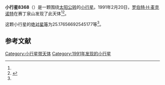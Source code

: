 {{Infobox planet
| bgcolour = #FFFFC0
| name = 8368
| symbol = 
| image = 
| caption = 
| discovery = yes
| discovery_ref = 
| discoverer = [[罗伯特·H·麦克诺特|罗伯特·H·麦克诺特]]
| discovery_site = [[赛丁泉山|赛丁泉山]] 
| discovered = 1991年2月20日
| designations = yes
| mp_name = 
| named_after = 
| alt_names = 1991 DM/ 1993 VF4
| mp_category = [[主带小行星|主带小行星]]
| orbit_ref = <ref name="a">[http://ssd.jpl.nasa.gov/sbdb.cgi?sstr=8368 8368] {{Wayback|url=http://ssd.jpl.nasa.gov/sbdb.cgi?sstr=8368 |date=20210717064118 }}，小行星數據庫瀏覽器（JPL Small-Body Database Browser）－[[美国国家航空航天局|美国国家航空航天局]]喷气推进实验室</ref>
| epoch = 2456400.5 (2013年4月18日更新)
| aphelion = {{convert|2.714745399159618|AU|km|3|abbr=on|lk=out}}
| perihelion = {{convert|2.023273098692738|AU|km|3|abbr=on}}
| semimajor = {{convert|2.369009248926178|AU|km|3|abbr=on}}
| eccentricity = 0.145941241
| period = 1331.829288 [[日|日]]<br />3.65[[儒略年|儒略年]]
| avg_speed = 
| inclination = 1.343209077600958
| asc_node = 133.3180519038395
| mean_anomaly = 
| arg_peri = 25.17656692545177
| satellites = 
| physical_characteristics = yes
| dimensions = 
| mass = 
| density = 
| surface_grav = 
| escape_velocity = 
| sidereal_day = 
| axial_tilt = 
| pole_ecliptic_lat = 
| pole_ecliptic_lon = 
| albedo = 
| temperatures= 
| temp_name1 = 
| mean_temp_1 = 
| max_temp_1 = 
| temp_name2 = 
| max_temp_2 = 
| spectral_type = 
| abs_magnitude = 25.17656692545177
}}

'''小行星8368'''（{{lang-en|8368}}）是一颗围绕[[太阳|太阳]][[公转|公转]]的[[小行星|小行星]]。1991年2月20日，[[罗伯特·H·麦克诺特|罗伯特·H·麦克诺特]]在赛丁泉山发现了此天体<ref name="a" /><ref>{{cite news|title=小行星列表|url=http://cfa-www.harvard.edu/iau/lists/NumberedMPs.txt|accessdate=2013-07-08|newspaper=哈佛大学|archive-date=2008-05-17|archive-url=https://web.archive.org/web/20080517010638/http://cfa-www.harvard.edu/iau/lists/NumberedMPs.txt|dead-url=no}}</ref>。

这颗小行星的[[绝对星等|绝对星等]]为25.17656692545177等<ref name="a" />。

==参考文献==
{{reflist}}
{{Minor Planet Number|[[小行星8367|小行星8367]]|[[小行星8369|小行星8369]]}}

{{小天体}}

[[Category:小行星带天体|Category:小行星带天体]]
[[Category:1991年发现的小行星|Category:1991年发现的小行星]]

{{asteroid-stub}}